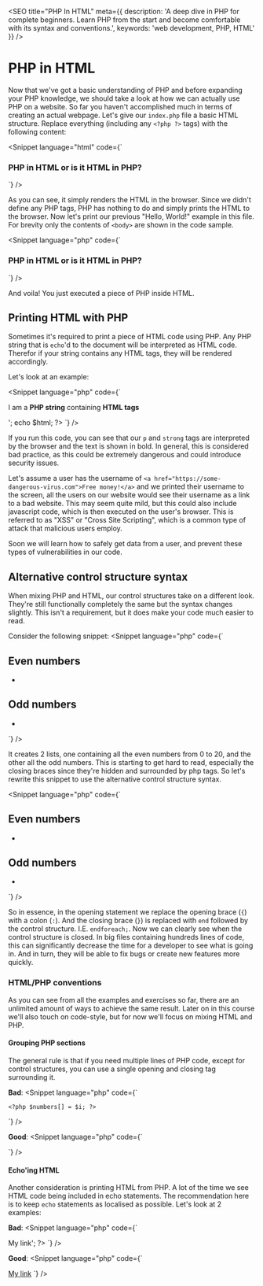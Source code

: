 
<SEO
  title="PHP In HTML"
  meta={{
    description: 'A deep dive in PHP for complete beginners. Learn PHP from the start and become comfortable with its syntax and conventions.',
    keywords: 'web development, PHP, HTML'
  }}
/>

# PHP in HTML

Now that we've got a basic understanding of PHP and before expanding your PHP knowledge,
we should take a look at how we can actually use PHP on a website. So far you haven't accomplished much in terms of creating an actual webpage.
Let's give our `index.php` file a basic HTML structure. Replace everything (including any `<?php ?>` tags) with the following content:

<Snippet language="html" code={`
<html lang="en">
<head>
<title>My cool PHP website</title>
</head>
<body>
<h3>PHP in HTML or is it HTML in PHP?</h3>
</body>
</html>
`} />

As you can see, it simply renders the HTML in the browser. Since we didn't define any PHP tags, PHP has nothing to do and simply prints the HTML to the browser.
Now let's print our previous "Hello, World!" example in this file. For brevity only the contents of `<body>` are shown in the code sample.

<Snippet language="php" code={`
<body>
<h3>PHP in HTML or is it HTML in PHP?</h1>
<?php echo 'Hello, World!' ?>
</body>
`} />

And voila! You just executed a piece of PHP inside HTML.

## Printing HTML with PHP

Sometimes it's required to print a piece of HTML code using PHP. Any PHP string that is `echo`'d to the document will be interpreted as HTML code.
Therefor if your string contains any HTML tags, they will be rendered accordingly.

Let's look at an example:

<Snippet language="php" code={`
<body>
<?php
$html = '<p>I am a <strong>PHP string</strong> containing <strong>HTML tags</strong></p>';
echo $html;
?>
</body>
`} />

If you run this code, you can see that our `p` and `strong` tags are interpreted by the browser and the text is shown in bold.
In general, this is considered bad practice, as this could be extremely dangerous and could introduce security issues.

Let's assume a user has the username of `<a href="https://some-dangerous-virus.com">Free money!</a>` and we printed their username to the screen, all the users on our website would see their username as a link to a bad website.
This may seem quite mild, but this could also include javascript code, which is then executed on the user's browser.
This is referred to as "XSS" or "Cross Site Scripting", which is a common type of attack that malicious users employ.

Soon we will learn how to safely get data from a user, and prevent these types of vulnerabilities in our code.

## Alternative control structure syntax

When mixing PHP and HTML, our control structures take on a different look. They're still functionally completely the same but the syntax changes slightly.
This isn't a requirement, but it does make your code much easier to read.

Consider the following snippet:
<Snippet language="php" code={`
<body>
<?php
$numbers = [];
for ($i = 0; $i <= 20; $i++) {
    $numbers[] = $i;
}
?>

<h2>Even numbers</h2>
<ul>
    <?php foreach ($numbers as $n) { ?>
        <?php if ($n % 2 === 0) { ?>
            <li>
                <?php echo $n ?>
            </li>
        <?php } ?>
    <?php } ?>
</ul>

<h2>Odd numbers</h2>
<ul>
    <?php foreach ($numbers as $n) { ?>
        <?php if ($n % 2 === 1) { ?>
            <li>
                <?php echo $n ?>
            </li>
        <?php } ?>
    <?php } ?>
</ul>
</body>
`} />

It creates 2 lists, one containing all the even numbers from 0 to 20, and the other all the odd numbers.
This is starting to get hard to read, especially the closing braces since they're hidden and surrounded by php tags.
So let's rewrite this snippet to use the alternative control structure syntax.

<Snippet language="php" code={`
<body>
<?php
$numbers = [];
for ($i = 0; $i <= 20; $i++) {
    $numbers[] = $i;
}
?>

<h2>Even numbers</h2>
<ul>
    <?php foreach ($numbers as $n): ?>
        <?php if ($n % 2 === 0): ?>
            <li>
                <?php echo $n ?>
            </li>
        <?php endif; ?>
    <?php endforeach; ?>
</ul>

<h2>Odd numbers</h2>
<ul>
    <?php foreach ($numbers as $n): ?>
        <?php if ($n % 2 === 1): ?>
            <li>
                <?php echo $n ?>
            </li>
        <?php endif; ?>
    <?php endforeach; ?>
</ul>
</body>
`} />

So in essence, in the opening statement we replace the opening brace (`{`) with a colon (`:`).
And the closing brace (`}`) is replaced with `end` followed by the control structure. I.E. `endforeach;`.
Now we can clearly see when the control structure is closed. In big files containing hundreds lines of code, this can significantly decrease the time for a developer to see what is going in.
And in turn, they will be able to fix bugs or create new features more quickly.

### HTML/PHP conventions

As you can see from all the examples and exercises so far, there are an unlimited amount of ways to achieve the same result.
Later on in this course we'll also touch on code-style, but for now we'll focus on mixing HTML and PHP.

#### Grouping PHP sections

The general rule is that if you need multiple lines of PHP code, except for control structures, you can use a single opening and closing tag surrounding it.

**Bad**:
<Snippet language="php" code={`
<?php $numbers = []; ?>
<?php for ($i = 0; $i <= 20; $i++): ?>
    <?php $numbers[] = $i; ?>
<?php endfor; ?>
`} />

**Good**:
<Snippet language="php" code={`
<?php
$numbers = [];
for ($i = 0; $i <= 20; $i++) {
    $numbers[] = $i;
}
?>
`} />

#### Echo'ing HTML

Another consideration is printing HTML from PHP. A lot of the time we see HTML code being included in echo statements.
The recommendation here is to keep `echo` statements as localised as possible. Let's look at 2 examples:

**Bad**:
<Snippet language="php" code={`
<body>
<?php
$link = 'https://example.com';
$someData = 'example-link';
echo '<a href="' . $link . '" data-some="' . $someData .  '">My link</a>';
?>
</body>
`} />

**Good**:
<Snippet language="php" code={`
<body>
<?php
$link = 'https://example.com';
$someData = 'example-link';
?>
<a href="<?php echo $link ?>" data-some="<?php echo $someData ?>">My link</a>
</body>
`} />

<ChapterNavigator prev="/courses/php-beginners/03-control-structures" />
